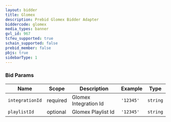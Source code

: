 ```yaml
---
layout: bidder
title: Glomex
description: Prebid Glomex Bidder Adapter
biddercode: glomex
media_types: banner
gvl_id: 967
tcfeu_supported: true
schain_supported: false
prebid_member: false
pbjs: true
sidebarType: 1
---
```




### Bid Params


| Name           | Scope    | Description                                                                           | Example                                     | Type     |
|----------------|----------|---------------------------------------------------------------------------------------|---------------------------------------------|----------|
| `integrationId`| required | Glomex Integration Id                                                                 | `'12345'`                                   | `string` |
| `playlistId`   | optional | Glomex Playlist Id                                                                    | `'12345'`                                   | `string` |
